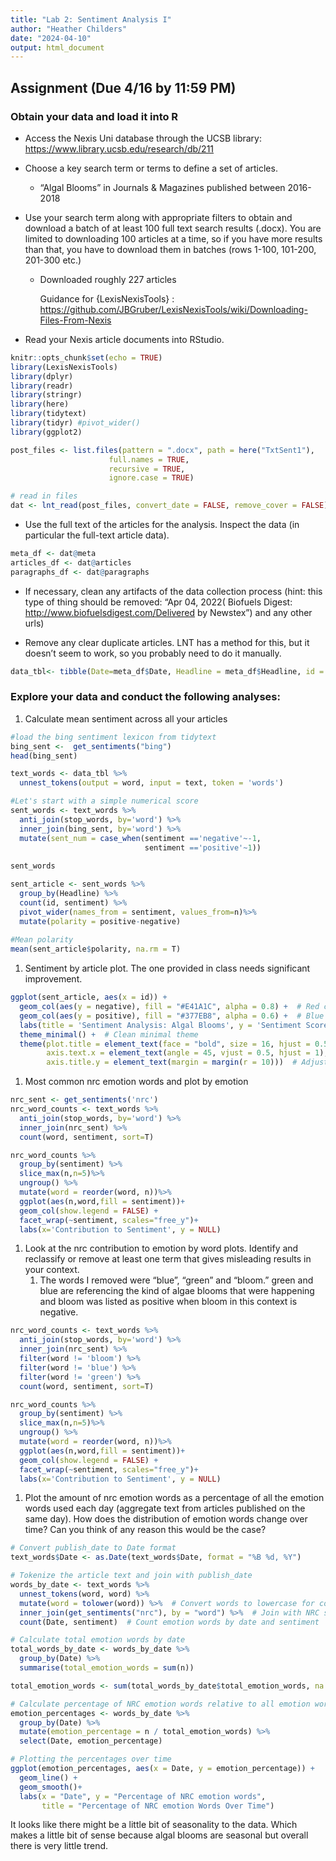 ```yaml
---
title: "Lab 2: Sentiment Analysis I"
author: "Heather Childers"
date: "2024-04-10"
output: html_document
---
```


## Assignment (Due 4/16 by 11:59 PM)

### Obtain your data and load it into R

-   Access the Nexis Uni database through the UCSB library: <https://www.library.ucsb.edu/research/db/211>

-   Choose a key search term or terms to define a set of articles.

    -   "Algal Blooms" in Journals & Magazines published between 2016-2018

-   Use your search term along with appropriate filters to obtain and download a batch of at least 100 full text search results (.docx). You are limited to downloading 100 articles at a time, so if you have more results than that, you have to download them in batches (rows 1-100, 101-200, 201-300 etc.)

    -   Downloaded roughly 227 articles

        Guidance for {LexisNexisTools} : <https://github.com/JBGruber/LexisNexisTools/wiki/Downloading-Files-From-Nexis>

-   Read your Nexis article documents into RStudio.

```r
knitr::opts_chunk$set(echo = TRUE)
library(LexisNexisTools)
library(dplyr)
library(readr)
library(stringr)
library(here)
library(tidytext)
library(tidyr) #pivot_wider()
library(ggplot2)
```

```r
post_files <- list.files(pattern = ".docx", path = here("TxtSent1"),
                      full.names = TRUE, 
                      recursive = TRUE, 
                      ignore.case = TRUE)

# read in files
dat <- lnt_read(post_files, convert_date = FALSE, remove_cover = FALSE)
```

-   Use the full text of the articles for the analysis. Inspect the data (in particular the full-text article data).

```r
meta_df <- dat@meta
articles_df <- dat@articles
paragraphs_df <- dat@paragraphs
```

<!-- -->

-   If necessary, clean any artifacts of the data collection process (hint: this type of thing should be removed: "Apr 04, 2022( Biofuels Digest: <http://www.biofuelsdigest.com/Delivered> by Newstex") and any other urls)

-   Remove any clear duplicate articles. LNT has a method for this, but it doesn't seem to work, so you probably need to do it manually.

```r
data_tbl<- tibble(Date=meta_df$Date, Headline = meta_df$Headline, id = articles_df$ID, text = articles_df$Article)
```

### Explore your data and conduct the following analyses:

1.  Calculate mean sentiment across all your articles

```r
#load the bing sentiment lexicon from tidytext
bing_sent <-  get_sentiments("bing")
head(bing_sent)
```

```r
text_words <- data_tbl %>% 
  unnest_tokens(output = word, input = text, token = 'words')

#Let's start with a simple numerical score
sent_words <- text_words %>%
  anti_join(stop_words, by='word') %>%
  inner_join(bing_sent, by='word') %>%
  mutate(sent_num = case_when(sentiment =='negative'~-1,
                              sentiment =='positive'~1))
  
sent_words
```

```r
sent_article <- sent_words %>%
  group_by(Headline) %>%
  count(id, sentiment) %>%
  pivot_wider(names_from = sentiment, values_from=n)%>%
  mutate(polarity = positive-negative)
  
#Mean polarity
mean(sent_article$polarity, na.rm = T)
```

1.  Sentiment by article plot. The one provided in class needs significant improvement.

```r
ggplot(sent_article, aes(x = id)) +
  geom_col(aes(y = negative), fill = "#E41A1C", alpha = 0.8) +  # Red color for negative sentiment
  geom_col(aes(y = positive), fill = "#377EB8", alpha = 0.6) +  # Blue color for positive sentiment
  labs(title = 'Sentiment Analysis: Algal Blooms', y = 'Sentiment Score', x = NULL) +
  theme_minimal() +  # Clean minimal theme
  theme(plot.title = element_text(face = "bold", size = 16, hjust = 0.5),  # Title formatting
        axis.text.x = element_text(angle = 45, vjust = 0.5, hjust = 1),  # Rotate x-axis labels
        axis.title.y = element_text(margin = margin(r = 10)))  # Adjust y-axis title margin
```

1.  Most common nrc emotion words and plot by emotion

```r
nrc_sent <- get_sentiments('nrc')
nrc_word_counts <- text_words %>%
  anti_join(stop_words, by='word') %>%
  inner_join(nrc_sent) %>%
  count(word, sentiment, sort=T)

nrc_word_counts %>%
  group_by(sentiment) %>%
  slice_max(n,n=5)%>%
  ungroup() %>%
  mutate(word = reorder(word, n))%>%
  ggplot(aes(n,word,fill = sentiment))+
  geom_col(show.legend = FALSE) +
  facet_wrap(~sentiment, scales="free_y")+
  labs(x='Contribution to Sentiment', y = NULL)
```

1.  Look at the nrc contribution to emotion by word plots. Identify and reclassify or remove at least one term that gives misleading results in your context.
    1.  The words I removed were "blue", "green" and "bloom." green and blue are referencing the kind of algae blooms that were happening and bloom was listed as positive when bloom in this context is negative.

```r
nrc_word_counts <- text_words %>%
  anti_join(stop_words, by='word') %>%
  inner_join(nrc_sent) %>%
  filter(word != 'bloom') %>% 
  filter(word != 'blue') %>% 
  filter(word != 'green') %>% 
  count(word, sentiment, sort=T)

nrc_word_counts %>%
  group_by(sentiment) %>%
  slice_max(n,n=5)%>%
  ungroup() %>%
  mutate(word = reorder(word, n))%>%
  ggplot(aes(n,word,fill = sentiment))+
  geom_col(show.legend = FALSE) +
  facet_wrap(~sentiment, scales="free_y")+
  labs(x='Contribution to Sentiment', y = NULL)
```

1.  Plot the amount of nrc emotion words as a percentage of all the emotion words used each day (aggregate text from articles published on the same day). How does the distribution of emotion words change over time? Can you think of any reason this would be the case?

```r
# Convert publish_date to Date format
text_words$Date <- as.Date(text_words$Date, format = "%B %d, %Y")

# Tokenize the article text and join with publish_date
words_by_date <- text_words %>%
  unnest_tokens(word, word) %>%
  mutate(word = tolower(word)) %>%  # Convert words to lowercase for consistency
  inner_join(get_sentiments("nrc"), by = "word") %>%  # Join with NRC sentiment lexicon
  count(Date, sentiment)  # Count emotion words by date and sentiment

# Calculate total emotion words by date
total_words_by_date <- words_by_date %>%
  group_by(Date) %>%
  summarise(total_emotion_words = sum(n))

total_emotion_words <- sum(total_words_by_date$total_emotion_words, na.rm = TRUE)

# Calculate percentage of NRC emotion words relative to all emotion words by date
emotion_percentages <- words_by_date %>%
  group_by(Date) %>%
  mutate(emotion_percentage = n / total_emotion_words) %>%
  select(Date, emotion_percentage)

# Plotting the percentages over time
ggplot(emotion_percentages, aes(x = Date, y = emotion_percentage)) +
  geom_line() +
  geom_smooth()+
  labs(x = "Date", y = "Percentage of NRC emotion words",
       title = "Percentage of NRC emotion Words Over Time")
```

It looks like there might be a little bit of seasonality to the data. Which makes a little bit of sense because algal blooms are seasonal but overall there is very little trend.
